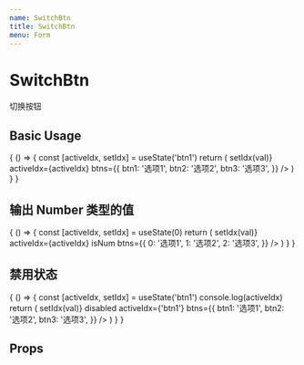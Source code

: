 ```yaml
---
name: SwitchBtn
title: SwitchBtn
menu: Form
---
```



# SwitchBtn

切换按钮

## Basic Usage

<Playground>
  {
    () => {
      const [activeIdx, setIdx] = useState('btn1')
      return (
        <SwitchBtn
          onSwitch={val => setIdx(val)}
          activeIdx={activeIdx}
          btns={{
            btn1: '选项1',
            btn2: '选项2',
            btn3: '选项3',
          }} />
      )
    }
  }
</Playground>

## 输出 Number 类型的值

<Playground>
  {
    () => {
      const [activeIdx, setIdx] = useState(0)
      return (
        <SwitchBtn
          onSwitch={val => setIdx(val)}
          activeIdx={activeIdx}
          isNum
          btns={{
            0: '选项1',
            1: '选项2',
            2: '选项3',
          }} />
      )
    }
  }
</Playground>

## 禁用状态

<Playground>
  {
    () => {
      const [activeIdx, setIdx] = useState('btn1')
      console.log(activeIdx)
      return (
        <SwitchBtn
          onSwitch={val => setIdx(val)}
          disabled
          activeIdx={'btn1'}
          btns={{
            btn1: '选项1',
            btn2: '选项2',
            btn3: '选项3',
          }} />
      )
    }
  }
</Playground>

## Props

<Props of={SwitchBtn} />
